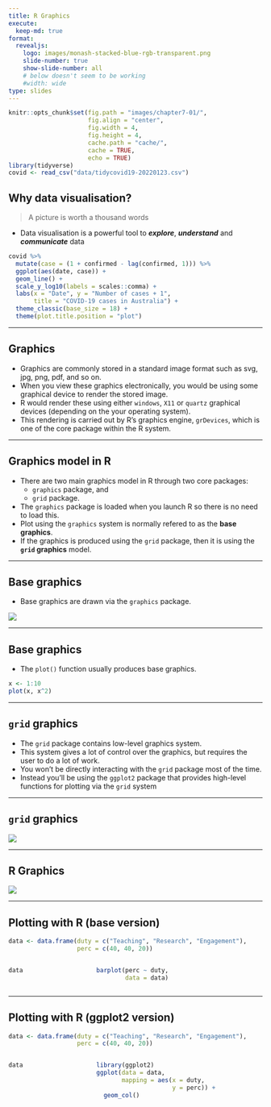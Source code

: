 ```yaml
---
title: R Graphics
execute:
  keep-md: true
format: 
  revealjs:
    logo: images/monash-stacked-blue-rgb-transparent.png
    slide-number: true
    show-slide-number: all
    # below doesn't seem to be working
    #width: wide
type: slides
---
```


```r
knitr::opts_chunk$set(fig.path = "images/chapter7-01/",
                      fig.align = "center",
                      fig.width = 4, 
                      fig.height = 4,
                      cache.path = "cache/",
                      cache = TRUE,
                      echo = TRUE)
library(tidyverse)
covid <- read_csv("data/tidycovid19-20220123.csv")
```


## Why data visualisation?

<blockquote>
A picture is worth a thousand words
</blockquote>

* Data visualisation is a powerful tool to **_explore_**, **_understand_** and **_communicate_** data

```r
covid %>% 
  mutate(case = (1 + confirmed - lag(confirmed, 1))) %>% 
  ggplot(aes(date, case)) +
  geom_line() + 
  scale_y_log10(labels = scales::comma) + 
  labs(x = "Date", y = "Number of cases + 1",
       title = "COVID-19 cases in Australia") +
  theme_classic(base_size = 18) +
  theme(plot.title.position = "plot")
```


---

## Graphics

* Graphics are commonly stored in a standard image format such as svg, jpg, png, pdf, and so on. 
* When you view these graphics electronically, you would be using some graphical device to render the stored image. 
* R would render these using either `windows`, `X11` or `quartz` graphical devices (depending on the your operating system).
* This rendering is carried out by R's graphics engine, `grDevices`, which is one of the core package within the R system.



---

## Graphics model in R 

* There are two main graphics model in R through two core packages: 
    * `graphics` package, and
    * `grid` package.
* The `graphics` package is loaded when you launch R so there is no need to load this.
* Plot using the `graphics` system is normally refered to as the **base graphics**.
* If the graphics is produced using the `grid` package, then it is using the **`grid` graphics** model.

---

## Base graphics

* Base graphics are drawn via the `graphics` package.

![](images/base-graphics.png)

---

## Base graphics

* The `plot()` function usually produces base graphics.

```r
x <- 1:10
plot(x, x^2)
```

---

## `grid` graphics

* The `grid` package contains low-level graphics system.
* This system gives a lot of control over the graphics, but requires the user to do a lot of work.
* You won't be directly interacting with the `grid` package most of the time.
* Instead you'll be using the `ggplot2` package that provides high-level functions for plotting via the `grid` system

---

## `grid` graphics


![](images/ggplot-graphics.png)


---

## R Graphics

![](images/r-graphics-system.png)

---

## Plotting with R (base version)
```r
data <- data.frame(duty = c("Teaching", "Research", "Engagement"),
                   perc = c(40, 40, 20))
```
::: columns

::: {.column width="25%"}

```r
data
```


:::
::: {.column width="60%"}

```r
barplot(perc ~ duty,
        data = data)
```
:::

:::

---

## Plotting with R (ggplot2 version)
```r
data <- data.frame(duty = c("Teaching", "Research", "Engagement"),
                   perc = c(40, 40, 20))
```
::: columns

::: {.column width="25%"}

```r
data
```


:::
::: {.column width="60%"}

```r
library(ggplot2)
ggplot(data = data, 
       mapping = aes(x = duty, 
                     y = perc)) +
  geom_col()
```
:::

:::
